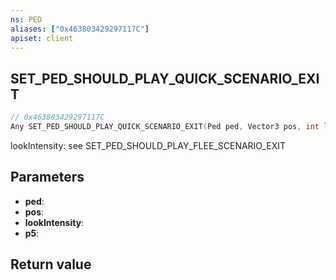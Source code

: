 ```yaml
---
ns: PED
aliases: ["0x463803429297117C"]
apiset: client
---
```

## SET_PED_SHOULD_PLAY_QUICK_SCENARIO_EXIT

```c
// 0x463803429297117C
Any SET_PED_SHOULD_PLAY_QUICK_SCENARIO_EXIT(Ped ped, Vector3 pos, int lookIntensity, BOOL p5);
```

lookIntensity: see SET_PED_SHOULD_PLAY_FLEE_SCENARIO_EXIT

## Parameters
* **ped**:
* **pos**:
* **lookIntensity**:
* **p5**:

## Return value